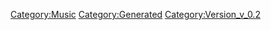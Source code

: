 {{Music
 |Name=破滅の純情
 |ID=75
 |Cov=73
 |Cd=19
 |Nam=73
 |Div=73
 |Ma=2
 |SerieId=1
 |SerieLogoId=1
 |WavId=73
 |VariationId=0
 |Dsc=73
 |Strt=10
 |ValkyrieBattle=1
 |ValkyrieIntro=1
 |ValkyrieIntroSky=1
 |DivaSolo=1
 |DivaMulti=1
 |Exp=2
 |OfficialName=破滅の純情
 |VocalName=ワルキューレ　美雲ΔJUNNA　フレイアΔ鈴木みのり<br />カナメΔ安野希世乃　レイナΔ東山奈央　マキナΔ西田望見
 |Description=作品：マクロスΔ<br /><br />歌手：ワルキューレ<br />　　　美雲ΔJUNNA　フレイアΔ鈴木みのり<br />　　　カナメΔ安野希世乃　レイナΔ東山奈央<br />　　　マキナΔ西田望見<br /><br />作詞：西直紀<br />作曲：コモリタミノル
 |StoryTitle=「システムが…暴走してる！」
 |StoryDesc=惑星ヴォルドールにて古代システム破壊のため行った<br />戦術ライブだが、システムの暴走と異常な共鳴反応を<br />起こすフレイアとハヤテのため、強制的に中断された。<br /><br />しかし、遺跡との共鳴で覚醒した美雲は再び歌い始め、<br />より共鳴を強めていく。そして、限界を超えた遺跡は…
 |BuyURL=http://recochoku.jp/song/S1003537107/single?ds=1004922849
 |BannerId=4
 |AnmStoreURL=https://anime.dmkt-sp.jp/animestore/ci_pc?workId=20867
}}
[[Category:Music]]
[[Category:Generated]]
[[Category:Version_v_0.2]]
